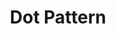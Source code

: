 ---
title: Dot Pattern
description: A background dot pattern made with SVGs, fully customizable using CSS
category: background
---